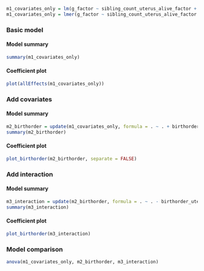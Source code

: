 ```r
m1_covariates_only = lm(g_factor ~ sibling_count_uterus_alive_factor + birthyear + male, data = alldata_birthorder)
m1_covariates_only = lmer(g_factor ~ sibling_count_uterus_alive_factor + birthyear + male + (1 | mother_pidlink), data = alldata_birthorder)
```


### Basic model {.tabset}

#### Model summary
```r
summary(m1_covariates_only)
```

#### Coefficient plot
```r
plot(allEffects(m1_covariates_only))
```

### Add covariates {.tabset}

#### Model summary
```r
m2_birthorder = update(m1_covariates_only, formula = . ~ . + birthorder_uterus_alive_factor)
summary(m2_birthorder)
```

#### Coefficient plot
```r
plot_birthorder(m2_birthorder, separate = FALSE)
```

### Add interaction {.tabset}

#### Model summary
```r
m3_interaction = update(m2_birthorder, formula = . ~ . - birthorder_uterus_alive_factor - sibling_count_uterus_alive_factor + count_birthorder_uterus_alive)
summary(m3_interaction)
```

#### Coefficient plot
```r
plot_birthorder(m3_interaction)
```

### Model comparison
```r
anova(m1_covariates_only, m2_birthorder, m3_interaction)
```

